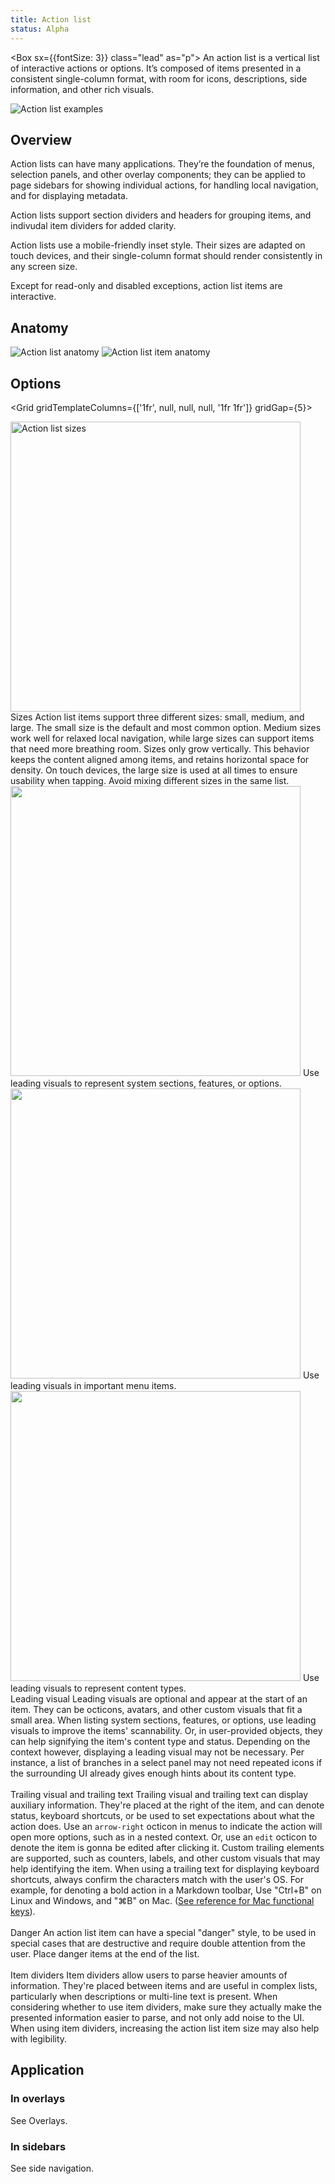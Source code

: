 ```yaml
---
title: Action list
status: Alpha
---
```



<Box sx={{fontSize: 3}} class="lead" as="p">
    An action list is a vertical list of interactive actions or options. It’s composed of items presented in a consistent single-column format, with room for icons, descriptions, side information, and other rich visuals.
</Box>

<img src="https://user-images.githubusercontent.com/293280/122133975-96c1e000-cdf2-11eb-9ce9-02d5014c1831.png" alt="Action list examples" />

<!--
<ButtonOutline mr={1}>React component</ButtonOutline>
<ButtonOutline mr={1}>ViewComponent</ButtonOutline>
<ButtonOutline>Figma component</ButtonOutline>
-->

## Overview

Action lists can have many applications. They’re the foundation of menus, selection panels, and other overlay components; they can be applied to page sidebars for showing individual actions, for handling local navigation, and for displaying metadata.

Action lists support section dividers and headers for grouping items, and indivudal item dividers for added clarity.

Action lists use a mobile-friendly inset style. Their sizes are adapted on touch devices, and their single-column format should render consistently in any screen size.

Except for read-only and disabled exceptions, action list items are interactive.


<!--
<img alt="Action list wrapper structure" src="https://user-images.githubusercontent.com/223966/118818389-2e8fe500-b8ac-11eb-81b2-8a61f4b3d7ba.png" />
<Caption>Action list wrapper structure</Caption>

- **Action list item:** An action list item is a generic interactive element, which includes a main text and optional icons, descriptions, auxiliary information, and more.
- **Action list section:** An action list section uses the ARIA role property to group elements from a list. Depending on the provided values, it renders a divider, a header, or both.
- **Action list divider:** …
- **Action list section header:** …

<img alt="Action list item structure" src="https://user-images.githubusercontent.com/223966/118818435-3bacd400-b8ac-11eb-8691-ab9cbba73249.png" />
<Caption>Action list item structure</Caption>



## Application

### In overlays

### In pages


-->

## Anatomy 

<img src="https://user-images.githubusercontent.com/293280/122128726-d7692b80-cde9-11eb-8e5b-2f4e2eb4b4a1.png" alt="Action list anatomy" />

<img src="https://user-images.githubusercontent.com/293280/121974972-7718b200-cd35-11eb-8c04-1fffbc5deedc.png" alt="Action list item anatomy" />


## Options

<Grid gridTemplateColumns={['1fr', null, null, null, '1fr 1fr']} gridGap={5}>
    <div>
        <Flex justifyContent="center">
            <img width="464" alt="Action list sizes" src="https://user-images.githubusercontent.com/293280/121766871-c1b5e680-cb09-11eb-8835-bfec4c80e45a.png" />
        </Flex>
    </div>
    <div>
        <Heading fontSize={3}>Sizes</Heading>
        <Flex as="p">Action list items support three different sizes: small, medium, and large. The small size is the default and most common option. Medium sizes work well for relaxed local navigation, while large sizes can support items that need more breathing room.</Flex>
        <Flex as="p">Sizes only grow vertically. This behavior keeps the content aligned among items, and retains horizontal space for density.</Flex>
        <Flex as="p">On touch devices, the large size is used at all times to ensure usability when tapping.</Flex>
        <Flex as="p">Avoid mixing different sizes in the same list.</Flex>
    </div>
    <div>
        <Flex flexDirection="column" justifyContent="center">
            <Box>
                <img width="464" alt=" " src="https://user-images.githubusercontent.com/293280/121966246-226c3b80-cd23-11eb-856b-32bde42cb60f.png" />
                <Caption>Use leading visuals to represent system sections, features, or options.</Caption>
            </Box>
            <Box>
                <img width="464" alt=" " src="https://user-images.githubusercontent.com/293280/121966249-2304d200-cd23-11eb-9bbf-fbc1ef2773b1.png" />
                <Caption>Use leading visuals in important menu items.</Caption>
            </Box>
            <Box>
                <img width="464" alt=" " src="https://user-images.githubusercontent.com/293280/121966449-8c84e080-cd23-11eb-930f-9397ae2ea433.png" />
                <Caption>Use leading visuals to represent content types.</Caption>
            </Box>
        </Flex>
    </div>
    <div>
        <Heading fontSize={3}>Leading visual</Heading>
        <Flex as="p">Leading visuals are optional and appear at the start of an item. They can be octicons, avatars, and other custom visuals that fit a small area.</Flex>
        <Flex as="p">When listing system sections, features, or options, use leading visuals to improve the items' scannability. Or, in user-provided objects, they can help signifying the item's content type and status.</Flex>
        <Flex as="p">Depending on the context however, displaying a leading visual may not be necessary. Per instance, a list of branches in a select panel may not need repeated icons if the surrounding UI already gives enough hints about its content type.</Flex>
    </div>
    <div>
        <Flex justifyContent="center">&nbsp;</Flex>
    </div>
    <div>
        <Heading fontSize={3}>Trailing visual and trailing text</Heading>
        <Box as="p">Trailing visual and trailing text can display auxiliary information. They're placed at the right of the item, and can denote status, keyboard shortcuts, or be used to set expectations about what the action does.</Box>
        <Box as="p">Use an `arrow-right` octicon in menus to indicate the action will open more options, such as in a nested context. Or, use an `edit` octicon to denote the item is gonna be edited after clicking it.</Box>
        <Box as="p">Custom trailing elements are supported, such as counters, labels, and other custom visuals that may help identifying the item.</Box>
        <Box as="p">When using a trailing text for displaying keyboard shortcuts, always confirm the characters match with the user's OS. For example, for denoting a bold action in a Markdown toolbar, Use "Ctrl+B" on Linux and Windows, and "⌘B" on Mac. (<a href="https://apple.stackexchange.com/questions/55727/where-can-i-find-the-unicode-symbols-for-mac-functional-keys-command-shift-e">See reference for Mac functional keys</a>).</Box>
    </div>
    <div>
        <Flex justifyContent="center">&nbsp;</Flex>
    </div>
    <div>
        <Heading fontSize={3}>Danger</Heading>
        <Flex as="p">An action list item can have a special "danger" style, to be used in special cases that are destructive and require double attention from the user.</Flex>
        <Flex as="p">Place danger items at the end of the list.</Flex>
    </div>
    <div>
        <Flex justifyContent="center">&nbsp;</Flex>
    </div>
    <div>
        <Heading fontSize={3}>Item dividers</Heading>
        <Flex as="p">Item dividers allow users to parse heavier amounts of information. They're placed between items and are useful in complex lists, particularly when descriptions or multi-line text is present.</Flex>
        <Flex as="p">When considering whether to use item dividers, make sure they actually make the presented information easier to parse, and not only add noise to the UI.</Flex>
        <Flex as="p">When using item dividers, increasing the action list item size may also help with legibility.</Flex>
    </div>
</Grid>

## Application

### In overlays

See Overlays.

### In sidebars

See side navigation.

<!--

    <div>
        <Flex justifyContent="center">xx</Flex>
    </div>
    <div>
        <Heading fontSize={3}>Dividers</Heading>
        <Box as="p">Action list items support three different sizes: small, medium, and large. The small size is the default and most common option. Medium sizes work well for relaxed local navigation, while large sizes can support items that need more breathing room.</Box>
    </div>

<DoDontContainer>
  <Do>
    <img src="https://user-images.githubusercontent.com/24916540/52501276-d3330080-2b94-11e9-954e-38c0f09f8ca1.png" />
    <Caption>Use sentence case</Caption>
  </Do>
  <Dont>
    <img src="https://user-images.githubusercontent.com/24916540/52501272-d3330080-2b94-11e9-8829-7d12aae36ba1.png" />
    <Caption>Don't use all-caps or other text formats</Caption>
  </Dont>
</DoDontContainer>
-->
